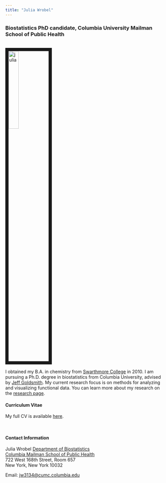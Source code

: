 ```yaml
---
title: "Julia Wrobel"
---
```


<link rel="stylesheet" href="styles.css" type="text/css">

### Biostatistics PhD candidate, Columbia University Mailman School of Public Health

<br><img src="images/julia3.jpg" alt="julia" style="width:25%; border:10px solid"><br>

I obtained my B.A. in chemistry from [Swarthmore College](http://www.swarthmore.edu/) in 2010. I am pursuing a Ph.D. degree in biostatistics from Columbia University, advised by [Jeff Goldsmith](http://jeffgoldsmith.com/). My current research focus is on methods for analyzing and visualizing functional data. You can learn more about my research on the [research page](research.html).

#### Curriculum Vitae

My full CV is available [here](Downloads/wrobelCV.pdf).

<br>

#### Contact Information

Julia Wrobel
[Department of Biostatistics](http://www.mailman.columbia.edu/academic-departments/biostatistics)  
[Columbia Mailman School of Public Health](http://www.mailman.columbia.edu/)  
722 West 168th Street, Room 657  
New York, New York 10032  

Email: [jw3134@cumc.columbia.edu](mailto:jw3134@cumc.columbia.edu)  